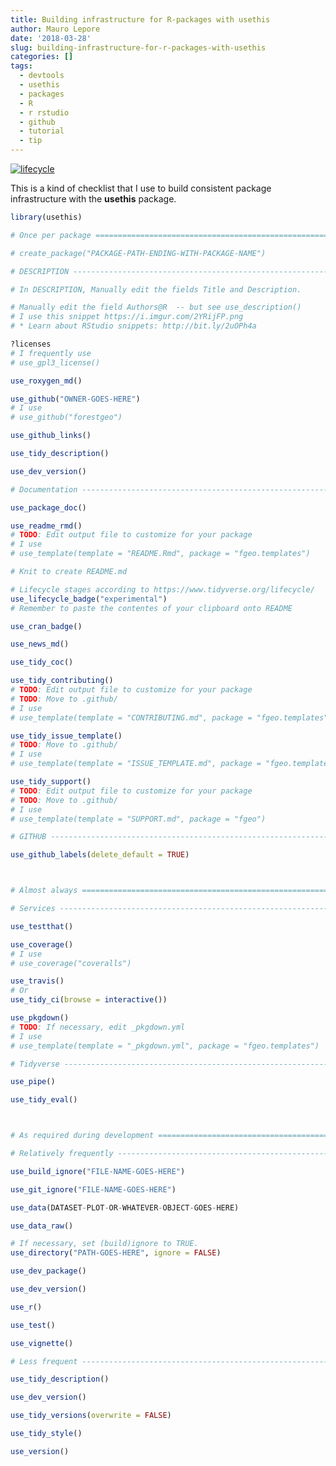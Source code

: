 ```yaml
---
title: Building infrastructure for R-packages with usethis
author: Mauro Lepore
date: '2018-03-28'
slug: building-infrastructure-for-r-packages-with-usethis
categories: []
tags:
  - devtools
  - usethis
  - packages
  - R
  - r rstudio
  - github
  - tutorial
  - tip
---
```


[![lifecycle](https://img.shields.io/badge/lifecycle-works_for_me-ff69b4.svg)](https://blog.codinghorror.com/the-works-on-my-machine-certification-program/)

This is a kind of checklist that I use to build consistent package infrastructure with the __usethis__ package.

```R
library(usethis)
```

```R
# Once per package ========================================================

# create_package("PACKAGE-PATH-ENDING-WITH-PACKAGE-NAME")

# DESCRIPTION -------------------------------------------------------------

# In DESCRIPTION, Manually edit the fields Title and Description.

# Manually edit the field Authors@R  -- but see use_description()
# I use this snippet https://i.imgur.com/2YRijFP.png
# * Learn about RStudio snippets: http://bit.ly/2uOPh4a

?licenses
# I frequently use
# use_gpl3_license()

use_roxygen_md()

use_github("OWNER-GOES-HERE")
# I use
# use_github("forestgeo")

use_github_links()

use_tidy_description()

use_dev_version()

# Documentation -----------------------------------------------------------

use_package_doc()

use_readme_rmd()
# TODO: Edit output file to customize for your package
# I use
# use_template(template = "README.Rmd", package = "fgeo.templates")

# Knit to create README.md

# Lifecycle stages according to https://www.tidyverse.org/lifecycle/
use_lifecycle_badge("experimental")
# Remember to paste the contentes of your clipboard onto README

use_cran_badge()

use_news_md()

use_tidy_coc()

use_tidy_contributing()
# TODO: Edit output file to customize for your package
# TODO: Move to .github/
# I use
# use_template(template = "CONTRIBUTING.md", package = "fgeo.templates")

use_tidy_issue_template()
# TODO: Move to .github/
# I use
# use_template(template = "ISSUE_TEMPLATE.md", package = "fgeo.templates")

use_tidy_support()
# TODO: Edit output file to customize for your package
# TODO: Move to .github/
# I use
# use_template(template = "SUPPORT.md", package = "fgeo")

# GITHUB ------------------------------------------------------------------

use_github_labels(delete_default = TRUE)



# Almost always ===========================================================

# Services ----------------------------------------------------------------

use_testthat()

use_coverage()
# I use
# use_coverage("coveralls")

use_travis()
# Or
use_tidy_ci(browse = interactive())

use_pkgdown()
# TODO: If necessary, edit _pkgdown.yml
# I use
# use_template(template = "_pkgdown.yml", package = "fgeo.templates")

# Tidyverse ---------------------------------------------------------------

use_pipe()

use_tidy_eval()



# As required during development ==========================================

# Relatively frequently ---------------------------------------------------

use_build_ignore("FILE-NAME-GOES-HERE")

use_git_ignore("FILE-NAME-GOES-HERE")

use_data(DATASET-PLOT-OR-WHATEVER-OBJECT-GOES-HERE)

use_data_raw()

# If necessary, set (build)ignore to TRUE.
use_directory("PATH-GOES-HERE", ignore = FALSE)

use_dev_package()

use_dev_version()

use_r()

use_test()

use_vignette()

# Less frequent -----------------------------------------------------------

use_tidy_description()

use_dev_version()

use_tidy_versions(overwrite = FALSE)

use_tidy_style()

use_version()
```
